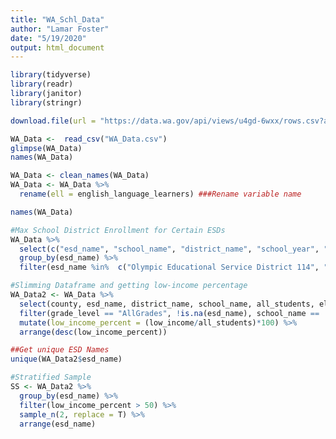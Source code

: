 ```yaml
---
title: "WA_Schl_Data"
author: "Lamar Foster"
date: "5/19/2020"
output: html_document
---
```


```r
library(tidyverse)
library(readr)
library(janitor)
library(stringr)

```

```r
download.file(url = "https://data.wa.gov/api/views/u4gd-6wxx/rows.csv?accessType=DOWNLOAD", destfile = "WA_Data.csv")
```

```r
WA_Data <-  read_csv("WA_Data.csv")
glimpse(WA_Data)
names(WA_Data)
```

```r
WA_Data <- clean_names(WA_Data)
WA_Data <- WA_Data %>% 
  rename(ell = english_language_learners) ###Rename variable name
```

```r
names(WA_Data)
```

```r
#Max School District Enrollment for Certain ESDs
WA_Data %>% 
  select(c("esd_name", "school_name", "district_name", "school_year", "grade_level", "all_students")) %>% 
  group_by(esd_name) %>% 
  filter(esd_name %in%  c("Olympic Educational Service District 114", "Puget Sound Educational Service District 121", "Educational Service District 123", "North Central Educational Service District 171", "Northwest Educational Service District 189"), school_name == "District Total", grade_level == "AllGrades", all_students == max(all_students))
```

```r
#Slimming Dataframe and getting low-income percentage
WA_Data2 <- WA_Data %>% 
  select(county, esd_name, district_name, school_name, all_students, ell, low_income, grade_level) %>%
  filter(grade_level == "AllGrades", !is.na(esd_name), school_name == 'District Total', !esd_name %in%  c("Spokane Public Schools Charter Authorizer", "Washington State Charter School Commission"))%>% 
  mutate(low_income_percent = (low_income/all_students)*100) %>% 
  arrange(desc(low_income_percent))
```

```r
##Get unique ESD Names
unique(WA_Data2$esd_name)
```

```r
#Stratified Sample 
SS <- WA_Data2 %>% 
  group_by(esd_name) %>% 
  filter(low_income_percent > 50) %>% 
  sample_n(2, replace = T) %>% 
  arrange(esd_name)
```



